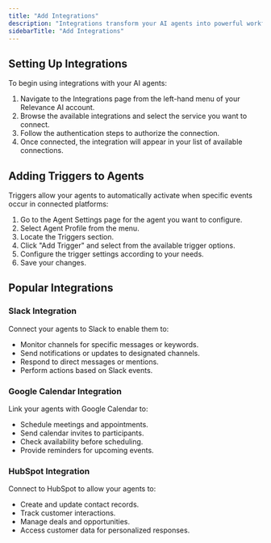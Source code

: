 ```yaml
---
title: "Add Integrations"
description: "Integrations transform your AI agents into powerful workflow automation tools by connecting them with external services and platforms."
sidebarTitle: "Add Integrations"
---
```


## Setting Up Integrations

To begin using integrations with your AI agents:

1. Navigate to the Integrations page from the left-hand menu of your Relevance AI account.
2. Browse the available integrations and select the service you want to connect.
3. Follow the authentication steps to authorize the connection.
4. Once connected, the integration will appear in your list of available connections.

## Adding Triggers to Agents

Triggers allow your agents to automatically activate when specific events occur in connected platforms:

1. Go to the Agent Settings page for the agent you want to configure.
2. Select Agent Profile from the menu.
3. Locate the Triggers section.
4. Click "Add Trigger" and select from the available trigger options.
5. Configure the trigger settings according to your needs.
6. Save your changes.

## Popular Integrations

### Slack Integration

Connect your agents to Slack to enable them to:

- Monitor channels for specific messages or keywords.
- Send notifications or updates to designated channels.
- Respond to direct messages or mentions.
- Perform actions based on Slack events.

### Google Calendar Integration

Link your agents with Google Calendar to:

- Schedule meetings and appointments.
- Send calendar invites to participants.
- Check availability before scheduling.
- Provide reminders for upcoming events.

### HubSpot Integration

Connect to HubSpot to allow your agents to:

- Create and update contact records.
- Track customer interactions.
- Manage deals and opportunities.
- Access customer data for personalized responses.